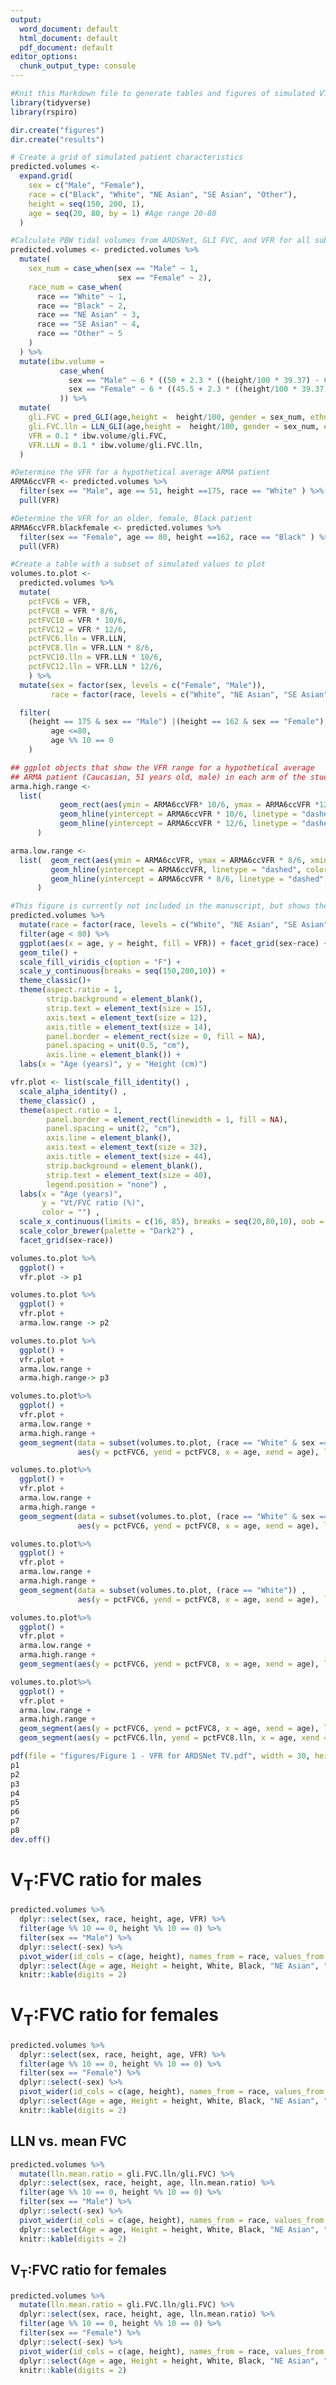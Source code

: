 ```yaml
---
output:
  word_document: default
  html_document: default
  pdf_document: default
editor_options: 
  chunk_output_type: console
---
```



```r
#Knit this Markdown file to generate tables and figures of simulated VT/FVC ratios
library(tidyverse) 
library(rspiro)

dir.create("figures")
dir.create("results")

# Create a grid of simulated patient characteristics
predicted.volumes <- 
  expand.grid(
    sex = c("Male", "Female"),
    race = c("Black", "White", "NE Asian", "SE Asian", "Other"),
    height = seq(150, 200, 1), 
    age = seq(20, 80, by = 1) #Age range 20-80
  )

#Calculate PBW tidal volumes from ARDSNet, GLI FVC, and VFR for all subjects
predicted.volumes <- predicted.volumes %>%
  mutate(
    sex_num = case_when(sex == "Male" ~ 1, 
                        sex == "Female" ~ 2), 
    race_num = case_when(
      race == "White" ~ 1, 
      race == "Black" ~ 2, 
      race == "NE Asian" ~ 3, 
      race == "SE Asian" ~ 4, 
      race == "Other" ~ 5
    )
  ) %>%
  mutate(ibw.volume = 
           case_when(
             sex == "Male" ~ 6 * ((50 + 2.3 * ((height/100 * 39.37) - 60))), 
             sex == "Female" ~ 6 * ((45.5 + 2.3 * ((height/100 * 39.37) - 60)))
           )) %>%
  mutate(
    gli.FVC = pred_GLI(age,height =  height/100, gender = sex_num, ethnicity = race_num, param = "FVC"), 
    gli.FVC.lln = LLN_GLI(age,height =  height/100, gender = sex_num, ethnicity = race_num, param = "FVC"), 
    VFR = 0.1 * ibw.volume/gli.FVC, 
    VFR.LLN = 0.1 * ibw.volume/gli.FVC.lln, 
  )

#Determine the VFR for a hypothetical average ARMA patient
ARMA6ccVFR <- predicted.volumes %>%
  filter(sex == "Male", age == 51, height ==175, race == "White" ) %>%
  pull(VFR)

#Determine the VFR for an older, female, Black patient
ARMA6ccVFR.blackfemale <- predicted.volumes %>%
  filter(sex == "Female", age == 80, height ==162, race == "Black" ) %>%
  pull(VFR)

#Create a table with a subset of simulated values to plot
volumes.to.plot <- 
  predicted.volumes %>%
  mutate(
    pctFVC6 = VFR, 
    pctFVC8 = VFR * 8/6, 
    pctFVC10 = VFR * 10/6,
    pctFVC12 = VFR * 12/6, 
    pctFVC6.lln = VFR.LLN, 
    pctFVC8.lln = VFR.LLN * 8/6, 
    pctFVC10.lln = VFR.LLN * 10/6,
    pctFVC12.lln = VFR.LLN * 12/6,
    ) %>%
  mutate(sex = factor(sex, levels = c("Female", "Male")),
         race = factor(race, levels = c("White", "NE Asian", "SE Asian", "Black", "Other"))) %>%

  filter(
    (height == 175 & sex == "Male") |(height == 162 & sex == "Female"), #Filter the table to show values for average American heights
         age <=80, 
         age %% 10 == 0
    ) 

## ggplot objects that show the VFR range for a hypothetical average 
## ARMA patient (Caucasian, 51 years old, male) in each arm of the study
arma.high.range <- 
  list(
           geom_rect(aes(ymin = ARMA6ccVFR* 10/6, ymax = ARMA6ccVFR *12/6, xmin = 10, xmax = 100, fill = "red", alpha = 0.01)) ,
           geom_hline(yintercept = ARMA6ccVFR * 10/6, linetype = "dashed", color = "red", linewidth = 1) , 
           geom_hline(yintercept = ARMA6ccVFR * 12/6, linetype = "dashed", color = "red", linewidth = 1) 
      )

arma.low.range <- 
  list(  geom_rect(aes(ymin = ARMA6ccVFR, ymax = ARMA6ccVFR * 8/6, xmin = 10, xmax = 100, fill = "blue", alpha = 0.01)) , 
         geom_hline(yintercept = ARMA6ccVFR, linetype = "dashed", color = "blue", linewidth = 1) , 
         geom_hline(yintercept = ARMA6ccVFR * 8/6, linetype = "dashed", color = "blue", linewidth = 1)  
      )


```

```r
#This figure is currently not included in the manuscript, but shows the VFR for 6cc/kg vs. GLI FVC across a range of ages and heights. The heatmaps suggest the effect of height is relatively small.
predicted.volumes %>% 
  mutate(race = factor(race, levels = c("White", "NE Asian", "SE Asian", "Black", "Other")))%>%
  filter(age < 80) %>%
  ggplot(aes(x = age, y = height, fill = VFR)) + facet_grid(sex~race) + 
  geom_tile() + 
  scale_fill_viridis_c(option = "F") + 
  scale_y_continuous(breaks = seq(150,200,10)) + 
  theme_classic()+ 
  theme(aspect.ratio = 1, 
        strip.background = element_blank(), 
        strip.text = element_text(size = 15),
        axis.text = element_text(size = 12),
        axis.title = element_text(size = 14),
        panel.border = element_rect(size = 0, fill = NA), 
        panel.spacing = unit(0.5, "cm"),
        axis.line = element_blank()) + 
  labs(x = "Age (years)", y = "Height (cm)")
```


```r
vfr.plot <- list(scale_fill_identity() , 
  scale_alpha_identity() , 
  theme_classic() , 
  theme(aspect.ratio = 1,
        panel.border = element_rect(linewidth = 1, fill = NA),
        panel.spacing = unit(2, "cm"),
        axis.line = element_blank(),
        axis.text = element_text(size = 32),
        axis.title = element_text(size = 44), 
        strip.background = element_blank(), 
        strip.text = element_text(size = 40), 
        legend.position = "none") , 
  labs(x = "Age (years)", 
       y = "Vt/FVC ratio (%)", 
       color = "") , 
  scale_x_continuous(limits = c(16, 85), breaks = seq(20,80,10), oob = scales::squish) , 
  scale_color_brewer(palette = "Dark2") , 
  facet_grid(sex~race))

volumes.to.plot %>%
  ggplot() +
  vfr.plot -> p1

volumes.to.plot %>%
  ggplot() +
  vfr.plot + 
  arma.low.range -> p2

volumes.to.plot %>%
  ggplot() +
  vfr.plot + 
  arma.low.range + 
  arma.high.range-> p3

volumes.to.plot%>%
  ggplot() +
  vfr.plot + 
  arma.low.range + 
  arma.high.range + 
  geom_segment(data = subset(volumes.to.plot, (race == "White" & sex == "Male" & age == 50)) ,
               aes(y = pctFVC6, yend = pctFVC8, x = age, xend = age), linewidth = 10) -> p4

volumes.to.plot%>%
  ggplot() +
  vfr.plot + 
  arma.low.range + 
  arma.high.range + 
  geom_segment(data = subset(volumes.to.plot, (race == "White" & sex == "Male")) ,
               aes(y = pctFVC6, yend = pctFVC8, x = age, xend = age), linewidth = 10) -> p5

volumes.to.plot%>%
  ggplot() +
  vfr.plot + 
  arma.low.range + 
  arma.high.range + 
  geom_segment(data = subset(volumes.to.plot, (race == "White")) ,
               aes(y = pctFVC6, yend = pctFVC8, x = age, xend = age), linewidth = 10) -> p6

volumes.to.plot%>%
  ggplot() +
  vfr.plot + 
  arma.low.range + 
  arma.high.range + 
  geom_segment(aes(y = pctFVC6, yend = pctFVC8, x = age, xend = age), linewidth = 10) -> p7

volumes.to.plot%>%
  ggplot() +
  vfr.plot + 
  arma.low.range + 
  arma.high.range + 
  geom_segment(aes(y = pctFVC6, yend = pctFVC8, x = age, xend = age), linewidth = 10) + 
  geom_segment(aes(y = pctFVC6.lln, yend = pctFVC8.lln, x = age, xend = age), linewidth = 3, color = "grey50") -> p8

pdf(file = "figures/Figure 1 - VFR for ARDSNet TV.pdf", width = 30, height = 12)
p1
p2
p3
p4
p5
p6
p7
p8
dev.off()
```

# V~T~:FVC ratio for males
```r
predicted.volumes %>% 
  dplyr::select(sex, race, height, age, VFR) %>%
  filter(age %% 10 == 0, height %% 10 == 0) %>% 
  filter(sex == "Male") %>%
  dplyr::select(-sex) %>%
  pivot_wider(id_cols = c(age, height), names_from = race, values_from = VFR) %>%
  dplyr::select(Age = age, Height = height, White, Black, "NE Asian", "SE Asian", "Other") %>%
  knitr::kable(digits = 2) 
```

\newpage

# V~T~:FVC ratio for females
```r
predicted.volumes %>% 
  dplyr::select(sex, race, height, age, VFR) %>%
  filter(age %% 10 == 0, height %% 10 == 0) %>% 
  filter(sex == "Female") %>%
  dplyr::select(-sex) %>%
  pivot_wider(id_cols = c(age, height), names_from = race, values_from = VFR) %>%
  dplyr::select(Age = age, Height = height, White, Black, "NE Asian", "SE Asian", "Other") %>%
  knitr::kable(digits = 2) 
```



## LLN vs. mean FVC
```r
predicted.volumes %>% 
  mutate(lln.mean.ratio = gli.FVC.lln/gli.FVC) %>% 
  dplyr::select(sex, race, height, age, lln.mean.ratio) %>%
  filter(age %% 10 == 0, height %% 10 == 0) %>% 
  filter(sex == "Male") %>%
  dplyr::select(-sex) %>%
  pivot_wider(id_cols = c(age, height), names_from = race, values_from = lln.mean.ratio) %>%
  dplyr::select(Age = age, Height = height, White, Black, "NE Asian", "SE Asian", "Other") %>%
  knitr::kable(digits = 2) 
```

\newpage

## V~T~:FVC ratio for females
```r
predicted.volumes %>% 
  mutate(lln.mean.ratio = gli.FVC.lln/gli.FVC) %>% 
  dplyr::select(sex, race, height, age, lln.mean.ratio) %>%
  filter(age %% 10 == 0, height %% 10 == 0) %>% 
  filter(sex == "Female") %>%
  dplyr::select(-sex) %>%
  pivot_wider(id_cols = c(age, height), names_from = race, values_from = lln.mean.ratio) %>%
  dplyr::select(Age = age, Height = height, White, Black, "NE Asian", "SE Asian", "Other") %>%
  knitr::kable(digits = 2) 
```
